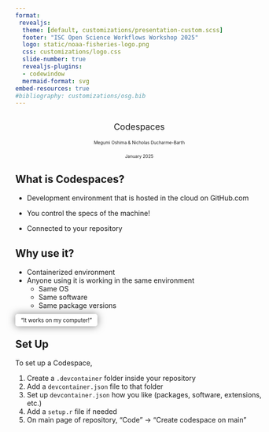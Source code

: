 ---
format: 
 revealjs:
  theme: [default, customizations/presentation-custom.scss]
  footer: "ISC Open Science Workflows Workshop 2025"
  logo: static/noaa-fisheries-logo.png
  css: customizations/logo.css
  slide-number: true
  revealjs-plugins:
  - codewindow
  mermaid-format: svg
embed-resources: true
#bibliography: customizations/osg.bib
---


## {.center}
::: {.titlebox style="text-align:center; font-size: 1.25em;"}

[Codespaces]{.blue-title}


[Megumi Oshima & Nicholas Ducharme-Barth]{.blue style="font-size:0.5em;"}  

[January 2025]{.blue style="font-size:0.5em;"}
::: 

## What is Codespaces?  

::: {.fragment .fade-in fragment-index=1}
*  Development environment that is hosted in the cloud on GitHub.com  
:::

::: {.fragment .fade-in fragment-index=2}
*  You control the specs of the machine!  
:::

::: {.fragment .fade-in fragment-index=3}
*  Connected to your repository  
:::   

## Why use it?  

::: {.r-stack}
::: {.incremental}
- Containerized environment  
- Anyone using it is working in the same environment  
    - Same OS  
    - Same software  
    - Same package versions
:::

::: {.fragment .fade-in}
["It works on my computer!"]{.blue .fragment .strike .absolute left="20%" bottom="45%" style="font-size:0.8em; padding: 0.5em 1em; background-color: rgba(255, 255, 255, 1); backdrop-filter: blur(5px); box-shadow: 0 0 1rem 0 rgba(0, 0, 0, .5); border-radius: 5px;"}
:::
:::

## Set Up  

::: {.incremental}
To set up a Codespace,   

1. Create a [`.devcontainer`]{.blue} folder inside your repository  
2. Add a [`devcontainer.json`]{.blue} file to that folder   
3. Set up [`devcontainer.json`]{.blue} how you like (packages, software, extensions, etc.)   
4. Add a [`setup.r`]{.blue} file if needed  
5. On main page of repository, "Code" -> "Create codespace on main"  
:::